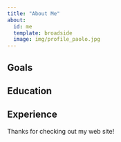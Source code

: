 ```yaml
---
title: "About Me"
about:
  id: me
  template: broadside
  image: img/profile_paolo.jpg
---
```


:::{#me}

## Goals

## Education

## Experience

:::

Thanks for checking out my web site!
